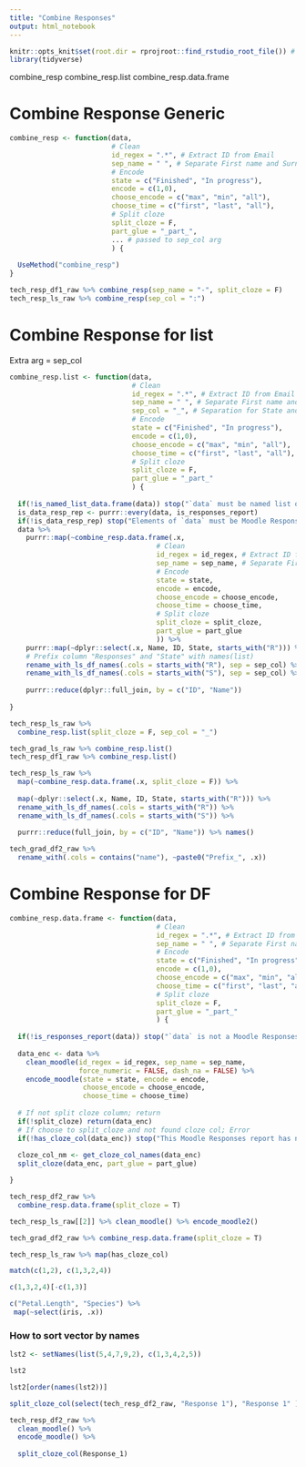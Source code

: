 ```yaml
---
title: "Combine Responses"
output: html_notebook
---
```


```r
knitr::opts_knit$set(root.dir = rprojroot::find_rstudio_root_file()) # Set WD to Root
library(tidyverse)

```

combine_resp
combine_resp.list
combine_resp.data.frame

# Combine Response Generic

```r
combine_resp <- function(data,
                         # Clean
                         id_regex = ".*", # Extract ID from Email
                         sep_name = " ", # Separate First name and Surname
                         # Encode
                         state = c("Finished", "In progress"),
                         encode = c(1,0),
                         choose_encode = c("max", "min", "all"),
                         choose_time = c("first", "last", "all"),
                         # Split cloze
                         split_cloze = F, 
                         part_glue = "_part_",
                         ... # passed to sep_col arg
                         ) {
  
  UseMethod("combine_resp")
}

tech_resp_df1_raw %>% combine_resp(sep_name = "-", split_cloze = F)
tech_resp_ls_raw %>% combine_resp(sep_col = ":")
```


# Combine Response for list 

Extra arg = sep_col



```r
combine_resp.list <- function(data,
                              # Clean
                              id_regex = ".*", # Extract ID from Email
                              sep_name = " ", # Separate First name and Surname
                              sep_col = "_", # Separation for State and Response column names
                              # Encode
                              state = c("Finished", "In progress"),
                              encode = c(1,0),
                              choose_encode = c("max", "min", "all"),
                              choose_time = c("first", "last", "all"),
                              # Split cloze
                              split_cloze = F, 
                              part_glue = "_part_"
                              ) {
  
  if(!is_named_list_data.frame(data)) stop("`data` must be named list of data.frame", call. = F)
  is_data_resp_rep <- purrr::every(data, is_responses_report)
  if(!is_data_resp_rep) stop("Elements of `data` must be Moodle Responses report",call. = F)
  data %>% 
    purrr::map(~combine_resp.data.frame(.x,
                                    # Clean
                                    id_regex = id_regex, # Extract ID from Email
                                    sep_name = sep_name, # Separate First name and Surname
                                    # Encode
                                    state = state,
                                    encode = encode,
                                    choose_encode = choose_encode, 
                                    choose_time = choose_time,
                                    # Split cloze
                                    split_cloze = split_cloze, 
                                    part_glue = part_glue
                                    )) %>% 
    purrr::map(~dplyr::select(.x, Name, ID, State, starts_with("R"))) %>% 
    # Prefix column "Responses" and "State" with names(list)
    rename_with_ls_df_names(.cols = starts_with("R"), sep = sep_col) %>% 
    rename_with_ls_df_names(.cols = starts_with("S"), sep = sep_col) %>% 
   
    purrr::reduce(dplyr::full_join, by = c("ID", "Name"))
  
}

tech_resp_ls_raw %>% 
  combine_resp.list(split_cloze = F, sep_col = "_") 
```

```r
tech_grad_ls_raw %>% combine_resp.list()
tech_resp_df1_raw %>% combine_resp.list()
```

```r
tech_resp_ls_raw %>% 
  map(~combine_resp.data.frame(.x, split_cloze = F)) %>% 
  
  map(~dplyr::select(.x, Name, ID, State, starts_with("R"))) %>% 
  rename_with_ls_df_names(.cols = starts_with("R")) %>% 
  rename_with_ls_df_names(.cols = starts_with("S")) %>% 
  
  purrr::reduce(full_join, by = c("ID", "Name")) %>% names()
```
```r
tech_grad_df2_raw %>% 
  rename_with(.cols = contains("name"), ~paste0("Prefix_", .x))
```


# Combine Response for DF



```r
combine_resp.data.frame <- function(data,
                                    # Clean
                                    id_regex = ".*", # Extract ID from Email
                                    sep_name = " ", # Separate First name and Surname
                                    # Encode
                                    state = c("Finished", "In progress"),
                                    encode = c(1,0),
                                    choose_encode = c("max", "min", "all"),
                                    choose_time = c("first", "last", "all"),
                                    # Split cloze
                                    split_cloze = F, 
                                    part_glue = "_part_"
                                    ) {
  
  if(!is_responses_report(data)) stop("`data` is not a Moodle Responses report.", call. = F)
  
  data_enc <- data %>% 
    clean_moodle(id_regex = id_regex, sep_name = sep_name, 
                 force_numeric = FALSE, dash_na = FALSE) %>% 
    encode_moodle(state = state, encode = encode, 
                  choose_encode = choose_encode, 
                  choose_time = choose_time)
  
  # If not split cloze column; return
  if(!split_cloze) return(data_enc) 
  # If choose to split_cloze and not found cloze col; Error
  if(!has_cloze_col(data_enc)) stop("This Moodle Responses report has no Cloze column to split")
  
  cloze_col_nm <- get_cloze_col_names(data_enc)
  split_cloze(data_enc, part_glue = part_glue)

}

tech_resp_df2_raw %>% 
  combine_resp.data.frame(split_cloze = T) 
```

```r
tech_resp_ls_raw[[2]] %>% clean_moodle() %>% encode_moodle2()
```


```r
tech_grad_df2_raw %>% combine_resp.data.frame(split_cloze = T) 
```
```r
tech_resp_ls_raw %>% map(has_cloze_col)
```





```r
match(c(1,2), c(1,3,2,4))

c(1,3,2,4)[-c(1,3)]
```

```r

c("Petal.Length", "Species") %>% 
 map(~select(iris, .x))
```

### How to sort vector by names

```r
lst2 <- setNames(list(5,4,7,9,2), c(1,3,4,2,5))

lst2

lst2[order(names(lst2))]
```





```r
split_cloze_col(select(tech_resp_df2_raw, "Response 1"), "Response 1" )
```


```r
tech_resp_df2_raw %>% 
  clean_moodle() %>% 
  encode_moodle() %>% 
  
  split_cloze_col(Response_1)
```


